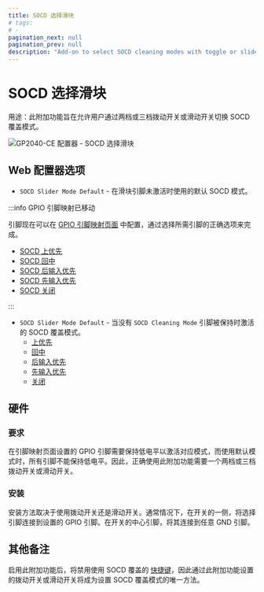 ```yaml
---
title: SOCD 选择滑块
# tags:
# -
pagination_next: null
pagination_prev: null
description: "Add-on to select SOCD cleaning modes with toggle or slide switch"
---
```


# SOCD 选择滑块

用途：此附加功能旨在允许用户通过两档或三档拨动开关或滑动开关切换 SOCD 覆盖模式。

![GP2040-CE 配置器 - SOCD 选择滑块](../assets/images/gpc-add-ons-socd-slider.png)

## Web 配置器选项

- `SOCD Slider Mode Default` - 在滑块引脚未激活时使用的默认 SOCD 模式。

:::info GPIO 引脚映射已移动

引脚现在可以在 [GPIO 引脚映射页面](../web-configurator/menu-pages/02-gpio-pin-mapping.mdx) 中配置，通过选择所需引脚的正确选项来完成。

- [SOCD 上优先](../hotkeys.mdx#socd-up-priority)
- [SOCD 回中](../hotkeys.mdx#socd-neutral)
- [SOCD 后输入优先](../hotkeys.mdx#socd-last-win)
- [SOCD 先输入优先](../hotkeys.mdx#socd-first-wins)
- [SOCD 关闭](../hotkeys.mdx#socd-cleaning-off)

:::

- `SOCD Slider Mode Default` - 当没有 `SOCD Cleaning Mode` 引脚被保持时激活的 SOCD 覆盖模式。
  - [上优先](../hotkeys.mdx#socd-up-priority)
  - [回中](../hotkeys.mdx#socd-neutral)
  - [后输入优先](../hotkeys.mdx#socd-last-win)
  - [先输入优先](../hotkeys.mdx#socd-first-wins)
  - [关闭](../hotkeys.mdx#socd-cleaning-off)

## 硬件

### 要求

在引脚映射页面设置的 GPIO 引脚需要保持低电平以激活对应模式，而使用默认模式时，所有引脚不能保持低电平。因此，正确使用此附加功能需要一个两档或三档拨动开关或滑动开关。

### 安装

安装方法取决于使用拨动开关还是滑动开关。通常情况下，在开关的一侧，将选择引脚连接到设置的 GPIO 引脚。在开关的中心引脚，将其连接到任意 GND 引脚。

## 其他备注

启用此附加功能后，将禁用使用 SOCD 覆盖的 [快捷键](../hotkeys.mdx)，因此通过此附加功能设置的拨动开关或滑动开关将成为设置 SOCD 覆盖模式的唯一方法。

